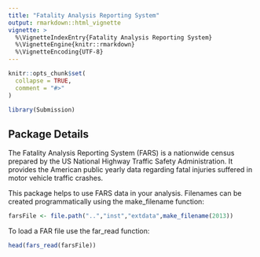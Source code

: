 ```yaml
---
title: "Fatality Analysis Reporting System"
output: rmarkdown::html_vignette
vignette: >
  %\VignetteIndexEntry{Fatality Analysis Reporting System}
  %\VignetteEngine{knitr::rmarkdown}
  %\VignetteEncoding{UTF-8}
---
```


```r
knitr::opts_chunk$set(
  collapse = TRUE,
  comment = "#>"
)
```

```r
library(Submission)
```

## Package Details
The Fatality Analysis Reporting System (FARS) is a nationwide census prepared by the US National Highway Traffic Safety Administration.
It provides the American public yearly data regarding fatal injuries suffered in motor vehicle traffic crashes.

This package helps to use FARS data in your analysis. Filenames can be created programmatically using the make_filename function:
```r
farsFile <- file.path("..","inst","extdata",make_filename(2013))
```

To load a FAR file use the far_read function:
```r
head(fars_read(farsFile))
```

